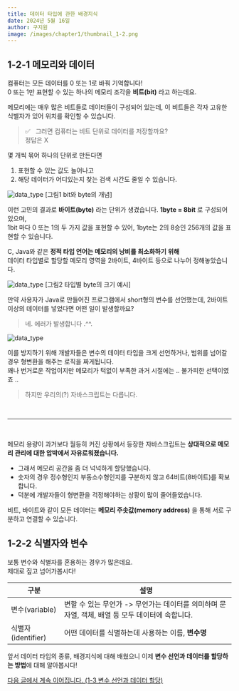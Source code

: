 ```yaml
---
title: 데이터 타입에 관한 배경지식
date: 2024년 5월 16일
author: 구지원
image: /images/chapter1/thumbnail_1-2.png
---
```



## 1-2-1 메모리와 데이터

컴퓨터는 모든 데이터를 0 또는 1로 바꿔 기억합니다!<br/>
0 또는 1만 표현할 수 있는 하나의 메모리 조각을 **비트(bit)** 라고 하는데요.

메모리에는 매우 많은 비트들로 데이터들이 구성되어 있는데, 이 비트들은 각자 고유한 식별자가 있어 위치를 확인할 수 있습니다.<br/>
> ✅ &nbsp;&nbsp;그러면 컴퓨터는 비트 단위로 데이터를 저장할까요? <br/>
> 정답은 X

몇 개씩 묶어 하나의 단위로 만든다면<br/>
1. 표현할 수 있는 값도 늘어나고<br/>
2. 해당 데이터가 어디있는지 찾는 검색 시간도 줄일 수 있습니다.

![data_type](/images/chapter1/bit_byte.png)
[그림1 bit와 byte의 개념]

이런 고민의 결과로 **바이트(byte)** 라는 단위가 생겼습니다. **1byte = 8bit** 로 구성되어 있으며,<br/>
1bit 마다 0 또는 1의 두 가지 값을 표현할 수 있어, 1byte는 2의 8승인 256개의 값을 표현할 수 있습니다.

C, Java와 같은 **정적 타입 언어는 메모리의 낭비를 최소화하기 위해** <br/>
데이터 타입별로 할당할 메모리 영역을 2바이트, 4바이트 등으로 나누어 정해놓았습니다.

![data_type](/images/chapter1/java_data_type.png)
[그림2 타입별 byte의 크기 예시]

만약 사용자가 Java로 만들어진 프로그램에서 short형의 변수를 선언했는데, 2바이트 이상의 데이터를 넣었다면 어떤 일이 발생할까요?
> 네. 에러가 발생합니다  .^^.

![data_type](/images/chapter1/cry.jpg)

이를 방지하기 위해 개발자들은 변수의 데이터 타입을 크게 선언하거나, 범위를 넘어갈 경우 형변환을 해주는 로직을 짜게됩니다.<br/>
꽤나 번거로운 작업이지만 메모리가 턱없이 부족한 과거 시절에는 .. 불가피한 선택이였죠 ..<br/>
> 하지만 우리의(?) 자바스크립트는 다릅니다.

<br/>
<hr/>
<br/>

메모리 용량이 과거보다 월등히 커진 상황에서 등장한 자바스크립트는 **상대적으로 메모리 관리에 대한 압박에서 자유로워졌습니다.** <br/>
- 그래서 메모리 공간을 좀 더 넉넉하게 할당했습니다.
- 숫자의 경우 정수형인지 부동소수형인지를 구분하지 않고 64비트(8바이트)를 확보합니다.
- 덕분에 개발자들이 형변환을 걱정해야하는 상황이 많이 줄어들었습니다.

비트, 바이트와 같이 모든 데이터는 **메모리 주솟값(memory address)** 을 통해 서로 구분하고 연결할 수 있습니다.

## 1-2-2 식별자와 변수

보통 변수와 식별자를 혼용하는 경우가 많은데요.<br/>
제대로 짚고 넘어가봅시다!

| 구분 | 설명 |
| ------------ | ------------- |
| 변수(variable) | 변할 수 있는 무언가 -> 무언가는 데이터를 의미하며 문자열, 객체, 배열 등 모두 데이터에 속합니다. |
| 식별자(identifier) | 어떤 데이터를 식별하는데 사용하는 이름,  **변수명**  |

앞서 데이터 타입의 종류, 배경지식에 대해 배웠으니 이제 **변수 선언과 데이터를 할당하는 방법**에 대해 알아봅시다!


[다음 글에서 계속 이어집니다. (1-3 변수 선언과 데이터 할당)](/chapter1/1-3)